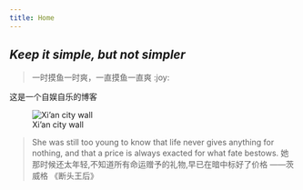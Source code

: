 ```yaml
---
title: Home
---
```

## _Keep it simple, but not simpler_

>一时摸鱼一时爽，一直摸鱼一直爽 :joy:

这是一个自娱自乐的博客


![Xi'an city wall](img/Xi'an1920X1440.jpg)

> She was still too young to know that life never gives anything for nothing, and that a price is always exacted for what fate bestows.
她那时候还太年轻,不知道所有命运赠予的礼物,早已在暗中标好了价格
>——茨威格 《断头王后》




